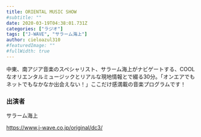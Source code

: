 ```yaml
---
title: ORIENTAL MUSIC SHOW
#subtitle: ""
date: 2020-03-19T04:38:01.731Z
categories: ["ラジオ"]
tags: ["J-WAVE", "サラーム海上"]
author: cieloazul310
#featuredImage: ""
#fullWidth: true
---
```


中東、南アジア音楽のスペシャリスト、サラーム海上がナビゲートする、COOLなオリエンタルミュージックとリアルな現地情報とで綴る30分。「オンエアでもネットでもなかなか出会えない！」ここだけ感満載の音楽プログラムです！

### 出演者

サラーム海上

<https://www.j-wave.co.jp/original/dc3/>
